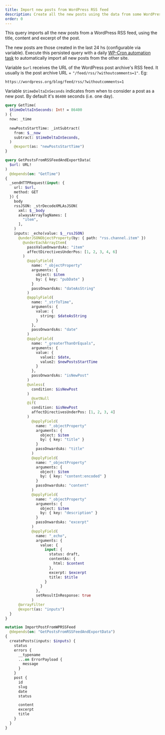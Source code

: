 ```yaml
---
title: Import new posts from WordPress RSS feed
description: Create all the new posts using the data from some WordPress RSS feed
order: 0
---
```


This query imports all the new posts from a WordPress RSS feed, using the title, content and excerpt of the post.

The new posts are those created in the last 24 hs (configurable via variable). Execute this persisted query with a daily [WP-Cron automation task](/extensions-reference/automation#wp-cron) to automatically import all new posts from the other site.

Variable `$url` receives the URL of the WordPress post archive's RSS feed. It usually is the post archive URL + `"/feed/rss/?withoutcomments=1"`. Eg:

```apacheconf
https://wordpress.org/blog/feed/rss/?withoutcomments=1
```

Variable `$timeDeltaInSeconds` indicates from when to consider a post as a new post. By default it's `86400` seconds (i.e. one day).

```graphql
query GetTime(
  $timeDeltaInSeconds: Int! = 86400
) {
  now: _time
  
  newPostsStartTime: _intSubtract(
    from: $__now
    subtract: $timeDeltaInSeconds,
  )
    @export(as: "newPostsStartTime")
}

query GetPostsFromRSSFeedAndExportData(
  $url: URL!
)
  @depends(on: "GetTime")
{
  _sendHTTPRequest(input: {
    url: $url,
    method: GET
  }) {
    body
    rssJSON: _strDecodeXMLAsJSON(
      xml: $__body
      alwaysArrayTagNames: [
        "item",
      ],
    )
    inputs: _echo(value: $__rssJSON)
      @underJSONObjectProperty(by: { path: "rss.channel.item" })
        @underEachArrayItem(
          passValueOnwardsAs: "item"
          affectDirectivesUnderPos: [1, 2, 3, 4, 6]
        )
          @applyField(
            name: "_objectProperty"
            arguments: {
              object: $item
              by: { key: "pubDate" }
            }
            passOnwardsAs: "dateAsString"
          )
          @applyField(
            name: "_strToTime",
            arguments: {
              value: {
                string: $dateAsString
              }
            },
            passOnwardsAs: "date"
          )
          @applyField(
            name: "_greaterThanOrEquals",
            arguments: {
              value: {
                value1: $date,
                value2: $newPostsStartTime
              }
            },
            passOnwardsAs: "isNewPost"
          )
          @unless(
            condition: $isNewPost
          )
            @setNull
          @if(
            condition: $isNewPost
            affectDirectivesUnderPos: [1, 2, 3, 4]
          )
            @applyField(
              name: "_objectProperty"
              arguments: {
                object: $item
                by: { key: "title" }
              }
              passOnwardsAs: "title"
            )
            @applyField(
              name: "_objectProperty"
              arguments: {
                object: $item
                by: { key: "content:encoded" }
              }
              passOnwardsAs: "content"
            )
            @applyField(
              name: "_objectProperty"
              arguments: {
                object: $item
                by: { key: "description" }
              }
              passOnwardsAs: "excerpt"
            )
            @applyField(
              name: "_echo",
              arguments: {
                value: {
                  input: {
                    status: draft,
                    contentAs: {
                      html: $content
                    },
                    excerpt: $excerpt
                    title: $title
                  }
                }
              },
              setResultInResponse: true
            )
      @arrayFilter
      @export(as: "inputs")
  }
}

mutation ImportPostFromWPRSSFeed
  @depends(on: "GetPostsFromRSSFeedAndExportData")
{
  createPosts(inputs: $inputs) {
    status
    errors {
      __typename
      ...on ErrorPayload {
        message
      }
    }
    post {
      id
      slug
      date
      status

      content
      excerpt
      title
    }
  }
}
```
